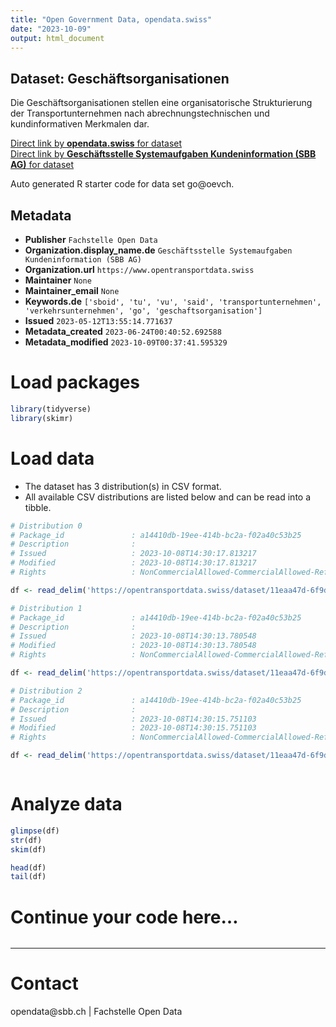 ```yaml
---
title: "Open Government Data, opendata.swiss"
date: "2023-10-09"
output: html_document
---
```


## Dataset: Geschäftsorganisationen

Die Geschäftsorganisationen stellen eine organisatorische Strukturierung der Transportunternehmen nach abrechnungstechnischen und kundinformativen Merkmalen dar.

[Direct link by **opendata.swiss** for dataset](https://opendata.swiss/de/dataset/geschaftsorganisationen)<br>
[Direct link by **Geschäftsstelle Systemaufgaben Kundeninformation (SBB AG)** for dataset](https://opentransportdata.swiss/dataset/go)

Auto generated R starter code for data set go@oevch.

## Metadata

- **Publisher** `Fachstelle Open Data`
- **Organization.display_name.de** `Geschäftsstelle Systemaufgaben Kundeninformation (SBB AG)`
- **Organization.url** `https://www.opentransportdata.swiss`
- **Maintainer** `None`
- **Maintainer_email** `None`
- **Keywords.de** `['sboid', 'tu', 'vu', 'said', 'transportunternehmen', 'verkehrsunternehmen', 'go', 'geschaftsorganisation']`
- **Issued** `2023-05-12T13:55:14.771637`
- **Metadata_created** `2023-06-24T00:40:52.692588`
- **Metadata_modified** `2023-10-09T00:37:41.595329`


# Load packages

```r

library(tidyverse)
library(skimr)

```

# Load data

-   The dataset has 3 distribution(s) in CSV format.
-   All available CSV distributions are listed below and can be read into a tibble.

```r

# Distribution 0
# Package_id               : a14410db-19ee-414b-bc2a-f02a40c53b25
# Description              : 
# Issued                   : 2023-10-08T14:30:17.813217
# Modified                 : 2023-10-08T14:30:17.813217
# Rights                   : NonCommercialAllowed-CommercialAllowed-ReferenceRequired

df <- read_delim('https://opentransportdata.swiss/dataset/11eaa47d-6f9d-4ddc-a660-02ad0eeaea8f/resource/23626bfe-b420-4ad8-ab54-fe0f1f12d19f/download/future_timetable_business_organisation_versions_2023-10-08.csv')

# Distribution 1
# Package_id               : a14410db-19ee-414b-bc2a-f02a40c53b25
# Description              : 
# Issued                   : 2023-10-08T14:30:13.780548
# Modified                 : 2023-10-08T14:30:13.780548
# Rights                   : NonCommercialAllowed-CommercialAllowed-ReferenceRequired

df <- read_delim('https://opentransportdata.swiss/dataset/11eaa47d-6f9d-4ddc-a660-02ad0eeaea8f/resource/333de46a-5d05-4130-ac2f-14b50f5f114e/download/actual_date_business_organisation_versions_2023-10-08.csv')

# Distribution 2
# Package_id               : a14410db-19ee-414b-bc2a-f02a40c53b25
# Description              : 
# Issued                   : 2023-10-08T14:30:15.751103
# Modified                 : 2023-10-08T14:30:15.751103
# Rights                   : NonCommercialAllowed-CommercialAllowed-ReferenceRequired

df <- read_delim('https://opentransportdata.swiss/dataset/11eaa47d-6f9d-4ddc-a660-02ad0eeaea8f/resource/c42ac8c8-2245-4327-8e85-be06bfa13849/download/full_business_organisation_versions_2023-10-08.csv')



```

# Analyze data

```r

glimpse(df)
str(df)
skim(df)

head(df)
tail(df)

```

# Continue your code here...

```r

```

------------------------------------------------------------------------

# Contact

opendata@sbb.ch | Fachstelle Open Data
